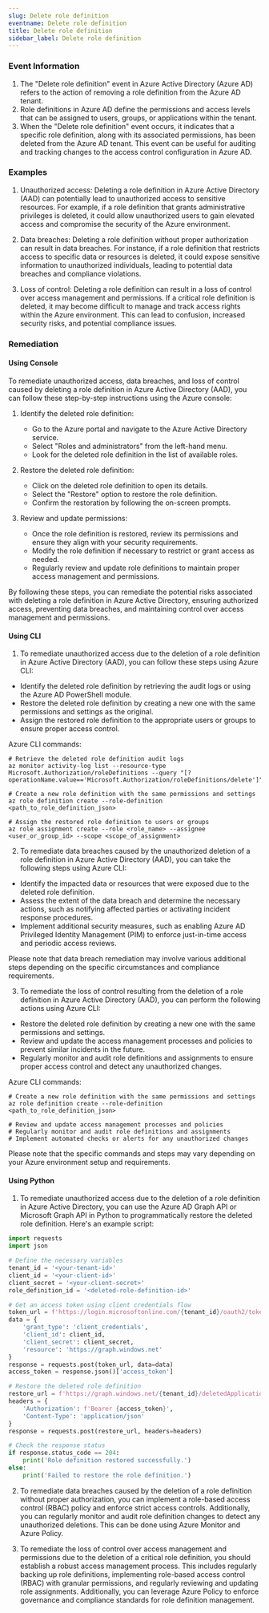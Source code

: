 ```yaml
--- 
slug: Delete role definition
eventname: Delete role definition
title: Delete role definition
sidebar_label: Delete role definition
---
```

                       
### Event Information

1. The "Delete role definition" event in Azure Active Directory (Azure AD) refers to the action of removing a role definition from the Azure AD tenant.
2. Role definitions in Azure AD define the permissions and access levels that can be assigned to users, groups, or applications within the tenant.
3. When the "Delete role definition" event occurs, it indicates that a specific role definition, along with its associated permissions, has been deleted from the Azure AD tenant. This event can be useful for auditing and tracking changes to the access control configuration in Azure AD.


### Examples

1. Unauthorized access: Deleting a role definition in Azure Active Directory (AAD) can potentially lead to unauthorized access to sensitive resources. For example, if a role definition that grants administrative privileges is deleted, it could allow unauthorized users to gain elevated access and compromise the security of the Azure environment.

2. Data breaches: Deleting a role definition without proper authorization can result in data breaches. For instance, if a role definition that restricts access to specific data or resources is deleted, it could expose sensitive information to unauthorized individuals, leading to potential data breaches and compliance violations.

3. Loss of control: Deleting a role definition can result in a loss of control over access management and permissions. If a critical role definition is deleted, it may become difficult to manage and track access rights within the Azure environment. This can lead to confusion, increased security risks, and potential compliance issues.

### Remediation

#### Using Console

To remediate unauthorized access, data breaches, and loss of control caused by deleting a role definition in Azure Active Directory (AAD), you can follow these step-by-step instructions using the Azure console:

1. Identify the deleted role definition:
   - Go to the Azure portal and navigate to the Azure Active Directory service.
   - Select "Roles and administrators" from the left-hand menu.
   - Look for the deleted role definition in the list of available roles.

2. Restore the deleted role definition:
   - Click on the deleted role definition to open its details.
   - Select the "Restore" option to restore the role definition.
   - Confirm the restoration by following the on-screen prompts.

3. Review and update permissions:
   - Once the role definition is restored, review its permissions and ensure they align with your security requirements.
   - Modify the role definition if necessary to restrict or grant access as needed.
   - Regularly review and update role definitions to maintain proper access management and permissions.

By following these steps, you can remediate the potential risks associated with deleting a role definition in Azure Active Directory, ensuring authorized access, preventing data breaches, and maintaining control over access management and permissions.

#### Using CLI

1. To remediate unauthorized access due to the deletion of a role definition in Azure Active Directory (AAD), you can follow these steps using Azure CLI:

- Identify the deleted role definition by retrieving the audit logs or using the Azure AD PowerShell module.
- Restore the deleted role definition by creating a new one with the same permissions and settings as the original.
- Assign the restored role definition to the appropriate users or groups to ensure proper access control.

Azure CLI commands:
```
# Retrieve the deleted role definition audit logs
az monitor activity-log list --resource-type Microsoft.Authorization/roleDefinitions --query "[?operationName.value=='Microsoft.Authorization/roleDefinitions/delete']"

# Create a new role definition with the same permissions and settings
az role definition create --role-definition <path_to_role_definition_json>

# Assign the restored role definition to users or groups
az role assignment create --role <role_name> --assignee <user_or_group_id> --scope <scope_of_assignment>
```

2. To remediate data breaches caused by the unauthorized deletion of a role definition in Azure Active Directory (AAD), you can take the following steps using Azure CLI:

- Identify the impacted data or resources that were exposed due to the deleted role definition.
- Assess the extent of the data breach and determine the necessary actions, such as notifying affected parties or activating incident response procedures.
- Implement additional security measures, such as enabling Azure AD Privileged Identity Management (PIM) to enforce just-in-time access and periodic access reviews.

Please note that data breach remediation may involve various additional steps depending on the specific circumstances and compliance requirements.

3. To remediate the loss of control resulting from the deletion of a role definition in Azure Active Directory (AAD), you can perform the following actions using Azure CLI:

- Restore the deleted role definition by creating a new one with the same permissions and settings.
- Review and update the access management processes and policies to prevent similar incidents in the future.
- Regularly monitor and audit role definitions and assignments to ensure proper access control and detect any unauthorized changes.

Azure CLI commands:
```
# Create a new role definition with the same permissions and settings
az role definition create --role-definition <path_to_role_definition_json>

# Review and update access management processes and policies
# Regularly monitor and audit role definitions and assignments
# Implement automated checks or alerts for any unauthorized changes
```

Please note that the specific commands and steps may vary depending on your Azure environment setup and requirements.

#### Using Python

1. To remediate unauthorized access due to the deletion of a role definition in Azure Active Directory, you can use the Azure AD Graph API or Microsoft Graph API in Python to programmatically restore the deleted role definition. Here's an example script:

```python
import requests
import json

# Define the necessary variables
tenant_id = '<your-tenant-id>'
client_id = '<your-client-id>'
client_secret = '<your-client-secret>'
role_definition_id = '<deleted-role-definition-id>'

# Get an access token using client credentials flow
token_url = f'https://login.microsoftonline.com/{tenant_id}/oauth2/token'
data = {
    'grant_type': 'client_credentials',
    'client_id': client_id,
    'client_secret': client_secret,
    'resource': 'https://graph.windows.net'
}
response = requests.post(token_url, data=data)
access_token = response.json()['access_token']

# Restore the deleted role definition
restore_url = f'https://graph.windows.net/{tenant_id}/deletedApplications/{role_definition_id}/restore'
headers = {
    'Authorization': f'Bearer {access_token}',
    'Content-Type': 'application/json'
}
response = requests.post(restore_url, headers=headers)

# Check the response status
if response.status_code == 204:
    print('Role definition restored successfully.')
else:
    print('Failed to restore the role definition.')
```

2. To remediate data breaches caused by the deletion of a role definition without proper authorization, you can implement a role-based access control (RBAC) policy and enforce strict access controls. Additionally, you can regularly monitor and audit role definition changes to detect any unauthorized deletions. This can be done using Azure Monitor and Azure Policy. 

3. To remediate the loss of control over access management and permissions due to the deletion of a critical role definition, you should establish a robust access management process. This includes regularly backing up role definitions, implementing role-based access control (RBAC) with granular permissions, and regularly reviewing and updating role assignments. Additionally, you can leverage Azure Policy to enforce governance and compliance standards for role definition management.


 